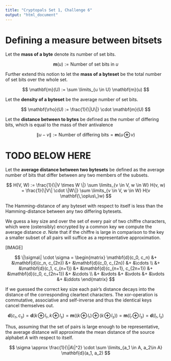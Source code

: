 ```yaml
---
title: "Cryptopals Set 1, Challenge 6"
output: "html_document"
---
```


\newcommand{\ubytes}{\mathbf{U_N}}
\newcommand{\xor}{\mathbf{\,\oplus\,}}
\newcommand{\hm}{\mathbf{m}}
\newcommand{\hdens}{\mathbf{\rho}}
\newcommand{\hdist}[2]{\mathbf{d}(#1, #2)}
\newcommand{\hmass}[1]{\mathbf{m}(#1)}

# Defining a measure between bitsets

Let the **mass of a byte** denote its number of set bits.

$$
\hm(u) := \text{Number of set bits in }u
$$

Further extend this notion to let the **mass of a byteset** be the total number of set bits over the whole set.

$$
\hm(U) := \sum \limits_{u \in U} \hm(u)
$$

Let the **density of a byteset** be the average number of set bits.

$$
\hdens(U) := \frac{1}{\|U\|} \cdot \hm(U)
$$

Let the **distance between to bytes** be defined as the number of differing bits, which is equal to the mass of their antivalence

$$
\|u - v\| := \text{Number of differing bits} = \hm(u \xor v)
$$

# TODO BELOW HERE
Let the **average distance between two bytesets** be defined as the average number of bits that differ between any two members of the subsets.

$$
H(V, W) := \frac{1}{\|V \times W \|} \sum \limits_{v \in V, w \in W} H(v, w) = \frac{1}{\|V\| \cdot \|W\|} \sum \limits_{v \in V, w \in W} H(v \xor w)
$$

The Hamming-distance of any byteset with respect to itself is less than the Hamming-distance between any two differing bytesets.

We guess a key size and over the set of every pair of two chiffre characters, which were (ostensibly) encrypted by a common key we compute the average distance $\sigma$. Note that if the chiffre is large in comparison to the key a smaller subset of all pairs will suffice as a representative approximation.

[IMAGE]

$$
\|\sigma\| \cdot \sigma =
\begin{matrix}
   \hdist{c_0}{c_n}     &+ &\hdist{c_n}{c_{2n}}       &+ &\hdist{c_0}{c_{2n}}   &+ &\cdots \\
 &+ &\hdist{c_1}{c_{n+1}} &+ &\hdist{c_{n+1}}{c_{2n+1}} &+ &\hdist{c_0}{c_{2n+1}} &+ &\cdots \\
 &+ &\vdots               &+ &\vdots                    &+ &\vdots                &+ &\ddots
\end{matrix}
$$

If we guessed the correct key size each pair's distance decays into the distance of the corresponding cleartext characters. The xor-operation is commutative, associative and self-inverse and thus the identical keys cancel themselves out.

$$
\hdist{c_r}{c_s} = \hdist{k \xor l_r}{k \xor l_s} = \hmass{(k \xor l_r) \xor (k \xor l_s)} = \hmass{l_r \xor l_s} = \hdist{l_r}{l_s}
$$

Thus, assuming that the set of pairs is large enough to be representative, the average distance will approximate the mean distance of the source alphabet $A$ with respect to itself.

$$
\sigma \approx \frac{1}{\|A\|^2} \cdot \sum \limits_{a_1 \in A, a_2\in A} \hdist{a_1}{a_2}
$$
